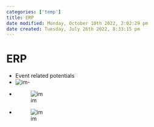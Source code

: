 ```yaml
---
categories: ['temp']
title: ERP
date modified: Monday, October 10th 2022, 2:02:29 pm
date created: Tuesday, July 26th 2022, 8:33:15 pm
---
```


# ERP
- Event related potentials
- ![im](images/Pasted%20image%2020220502154125.png)-
- ![im](images/Pasted%20image%2020220502154154.png)
- ![im](images/Pasted%20image%2020220502154210.png)



